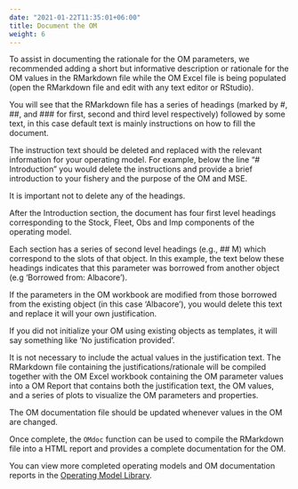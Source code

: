 ```yaml
---
date: "2021-01-22T11:35:01+06:00"
title: Document the OM
weight: 6
---
```


To assist in documenting the rationale for the OM parameters, we recommended adding a short but informative description or rationale for the OM values in the RMarkdown file while the OM Excel file is being populated (open the RMarkdown file and edit with any text editor or RStudio).

You will see that the RMarkdown file has a series of headings (marked by #, ##, and ### for first, second and third level respectively) followed by some text, in this case default text is mainly instructions on how to fill the document.
                                                               
The instruction text should be deleted and replaced with the relevant information for your operating model. For example, below the line "# Introduction" you would delete the instructions and provide a brief introduction to your fishery and the purpose of the OM and MSE. 
                                                               
It is important not to delete any of the headings.
                                                               
After the Introduction section, the document has four first level headings corresponding to the Stock, Fleet, Obs and Imp components of the operating model. 
                                                               
Each section has a series of second level headings (e.g., ## M) which correspond to the slots of that object. In this example, the text below these headings indicates that this parameter was borrowed from another object (e.g 'Borrowed from: Albacore'). 
                                                                                                                   
If the parameters in the OM workbook are modified from those borrowed from the existing object (in this case 'Albacore'), you would delete this text and replace it will your own justification. 
                                                                                                                   
If you did not initialize your OM using existing objects as templates, it will say something like 'No justification provided'. 
                                                                                                                   
It is not necessary to include the actual values in the justification text. The RMarkdown file containing the justifications/rationale will be compiled together with the OM Excel workbook containing the OM parameter values into a OM Report that contains both the justification text, the OM values, and a series of plots to visualize the OM parameters and properties.
                                                                                                                   
The OM documentation file should be updated whenever values in the OM are changed.
                                                                                                                   
Once complete, the `OMdoc` function can be used to compile the RMarkdown file into a HTML report and provides a complete documentation for the OM.
                                                                                                                   
You can view more completed operating models and OM documentation reports in the [Operating Model Library](/om-library).
                                                                                                                   
